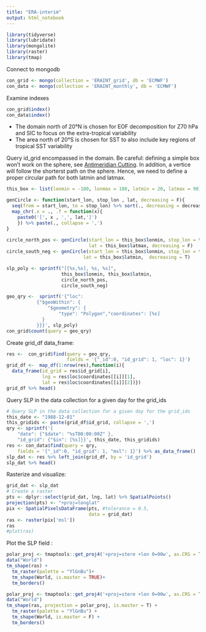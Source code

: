 ```yaml
---
title: "ERA-interim"
output: html_notebook
---
```



```r
library(tidyverse)
library(lubridate)
library(mongolite)
library(raster)
library(tmap)
```

Connect to mongodb

```r
con_grid <- mongo(collection = 'ERAINT_grid', db = 'ECMWF')
con_data <- mongo(collection = 'ERAINT_monthly', db = 'ECMWF')
```

Examine indexes

```r
con_grid$index()
con_data$index()
```

- The domain north of 20°N is chosen for EOF decomposition for Z70 hPa and SIC to focus on the extra-tropical variability 
- The area north of 20°S is chosen for SST to also include key regions of tropical SST variability

Query id_grid encompassed in the domain. Be careful: defining a simple box won't work on the sphere, see [Antimeridian Cutting](https://tools.ietf.org/html/rfc7946#section-3.1.9). In addition, a vertice will follow the shorterst path on the sphere. Hence, we need to define a proper circular path for both latmin and latmax.

```r
this_box <- list(lonmin = -180, lonmax = 180, latmin = 20, latmax = 90)

genCircle <- function(start_lon, stop_lon , lat, decreasing = F){
  seq(from = start_lon, to = stop_lon) %>% sort(., decreasing = decreasing) %>% 
  map_chr(.x = ., .f = function(x){
    paste0('[', x , ',', lat,']')
    }) %>% paste(., collapse = ',')
}
  
circle_north_pos <- genCircle(start_lon = this_box$lonmin, stop_lon = this_box$lonmax, 
                              lat = this_box$latmax, decreasing = F)
circle_south_neg <- genCircle(start_lon = this_box$lonmin, stop_lon = this_box$lonmax, 
                            lat = this_box$latmin,  decreasing = T)

slp_poly <- sprintf("[[%s,%s], %s, %s]",
                    this_box$lonmin, this_box$latmin,
                    circle_north_pos,
                    circle_south_neg)
```


```r
geo_qry <-  sprintf('{"loc": 
           {"$geoWithin": {
               "$geometry": {
                   "type": "Polygon","coordinates": [%s]
             }
           }}}', slp_poly)
con_grid$count(query = geo_qry)
```

Create grid_df data_frame:

```r
res <-  con_grid$find(query = geo_qry, 
                      fields = '{"_id":0, "id_grid": 1, "loc": 1}')
grid_df <-  map_df(1:nrow(res),function(i){
  data_frame(id_grid = res$id_grid[i], 
             lng = res$loc$coordinates[[i]][1], 
             lat = res$loc$coordinates[[i]][2])})
grid_df %>% head()
```

Query SLP in the data collection for a given day for the grid_ids

```r
# Query SLP in the data collection for a given day for the grid_ids
this_date <- "1988-12-01"
this_gridids <- paste(grid_df$id_grid, collapse = ',')
qry <- sprintf('{
    "date": {"$date": "%sT00:00:00Z" },
    "id_grid": {"$in": [%s]}}', this_date, this_gridids)
res <- con_data$find(query = qry,
    fields = '{"_id":0, "id_grid": 1, "msl": 1}') %>% as_data_frame()
slp_dat <- res %>% left_join(grid_df, by = 'id_grid')
slp_dat %>% head()
```

Rasterize and visualize:

```r
grid_dat <- slp_dat
# Create a raster
pts <- dplyr::select(grid_dat, lng, lat) %>% SpatialPoints()
projection(pts) <- "+proj=longlat"
pix <- SpatialPixelsDataFrame(pts, #tolerance = 0.5, 
                              data = grid_dat)
ras <- raster(pix['msl'])
ras
#plot(ras)      
```

Plot the SLP field :

```r
polar_proj <- tmaptools::get_proj4('+proj=stere +lon 0=90w', as.CRS = T)
data("World")
tm_shape(ras) + 
  tm_raster(palette = "YlGnBu")+
  tm_shape(World, is.master = TRUE)+
  tm_borders()
```

```r
polar_proj <- tmaptools::get_proj4('+proj=stere +lon 0=90w', as.CRS = T)
data("World")
tm_shape(ras, projection = polar_proj, is.master = T) +
  tm_raster(palette = "YlGnBu") +
  tm_shape(World, is.master = F) + 
  tm_borders()
```


